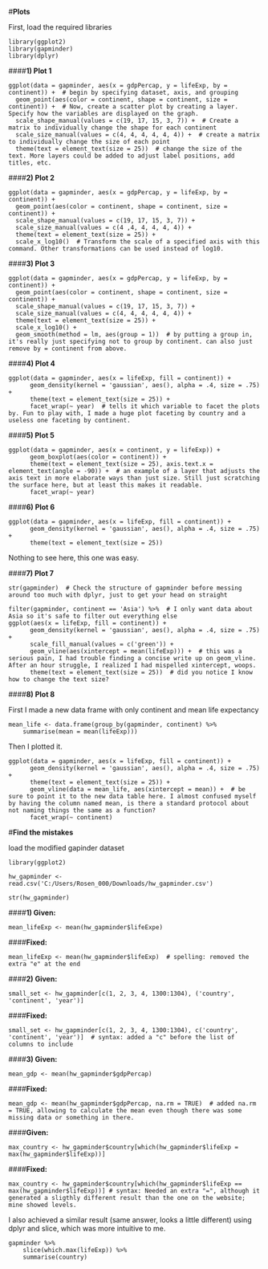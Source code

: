 
#**Plots**

First, load the required libraries

```
library(ggplot2)
library(gapminder)
library(dplyr)
```


####**1) Plot 1**
```
ggplot(data = gapminder, aes(x = gdpPercap, y = lifeExp, by = continent)) +  # begin by specifying dataset, axis, and grouping
  geom_point(aes(color = continent, shape = continent, size = continent)) +  # Now, create a scatter plot by creating a layer. Specify how the variables are displayed on the graph.
  scale_shape_manual(values = c(19, 17, 15, 3, 7)) +  # Create a matrix to individually change the shape for each continent
  scale_size_manual(values = c(4, 4, 4, 4, 4, 4)) +  # create a matrix to individually change the size of each point
  theme(text = element_text(size = 25))  # change the size of the text. More layers could be added to adjust label positions, add titles, etc.
```
  
####**2) Plot 2**
```
ggplot(data = gapminder, aes(x = gdpPercap, y = lifeExp, by = continent)) + 
  geom_point(aes(color = continent, shape = continent, size = continent)) +
  scale_shape_manual(values = c(19, 17, 15, 3, 7)) +
  scale_size_manual(values = c(4 ,4, 4, 4, 4, 4)) +
  theme(text = element_text(size = 25)) +
  scale_x_log10()  # Transform the scale of a specified axis with this command. Other transformations can be used instead of log10.
```  
  
####**3) Plot 3**
```
ggplot(data = gapminder, aes(x = gdpPercap, y = lifeExp, by = continent)) + 
  geom_point(aes(color = continent, shape = continent, size = continent)) +
  scale_shape_manual(values = c(19, 17, 15, 3, 7)) +
  scale_size_manual(values = c(4, 4, 4, 4, 4, 4)) +
  theme(text = element_text(size = 25)) +
  scale_x_log10() +
  geom_smooth(method = lm, aes(group = 1))  # by putting a group in, it's really just specifying not to group by continent. can also just remove by = continent from above.
``` 
  
####**4) Plot 4** 
```
ggplot(data = gapminder, aes(x = lifeExp, fill = continent)) +
      geom_density(kernel = 'gaussian', aes(), alpha = .4, size = .75) +
      theme(text = element_text(size = 25)) +
      facet_wrap(~ year)  # tells it which variable to facet the plots by. Fun to play with, I made a huge plot faceting by country and a useless one faceting by continent.
```

####**5) Plot 5**
```
ggplot(data = gapminder, aes(x = continent, y = lifeExp)) +
      geom_boxplot(aes(color = continent)) +
      theme(text = element_text(size = 25), axis.text.x = element_text(angle = -90)) +  # an example of a layer that adjusts the axis text in more elaborate ways than just size. Still just scratching the surface here, but at least this makes it readable.
      facet_wrap(~ year)
```      
####**6) Plot 6**
```
ggplot(data = gapminder, aes(x = lifeExp, fill = continent)) +
      geom_density(kernel = 'gaussian', aes(), alpha = .4, size = .75) +
      theme(text = element_text(size = 25)) 
```
Nothing to see here, this one was easy.

####**7) Plot 7**
```
str(gapminder)  # Check the structure of gapminder before messing around too much with dplyr, just to get your head on straight
```

```
filter(gapminder, continent == 'Asia') %>%  # I only want data about Asia so it's safe to filter out everything else
ggplot(aes(x = lifeExp, fill = continent)) +
      geom_density(kernel = 'gaussian', aes(), alpha = .4, size = .75) +
      scale_fill_manual(values = c('green')) +
      geom_vline(aes(xintercept = mean(lifeExp))) +  # this was a serious pain, I had trouble finding a concise write up on geom_vline. After an hour struggle, I realized I had mispelled xintercept, woops.
      theme(text = element_text(size = 25))  # did you notice I know how to change the text size?
```     
    
####**8) Plot 8**

First I made a new data frame with only continent and mean life expectancy

```
mean_life <- data.frame(group_by(gapminder, continent) %>%  
    summarise(mean = mean(lifeExp)))
```
Then I plotted it.

```
ggplot(data = gapminder, aes(x = lifeExp, fill = continent)) +              
      geom_density(kernel = 'gaussian', aes(), alpha = .4, size = .75) +
      theme(text = element_text(size = 25)) +
      geom_vline(data = mean_life, aes(xintercept = mean)) +  # be sure to point it to the new data table here. I almost confused myself by having the column named mean, is there a standard protocol about not naming things the same as a function?
      facet_wrap(~ continent) 
```      
      
      
      
#**Find the mistakes**

load the modified gapinder dataset

```
library(ggplot2)

hw_gapminder <- read.csv('C:/Users/Rosen_000/Downloads/hw_gapminder.csv')

str(hw_gapminder)
```

####**1) Given:**

```
mean_lifeExp <- mean(hw_gapminder$lifeExpe)
```

####**Fixed:**
    
```
mean_lifeExp <- mean(hw_gapminder$lifeExp)  # spelling: removed the extra "e" at the end 
```

####**2) Given:**

```
small_set <- hw_gapminder[c(1, 2, 3, 4, 1300:1304), ('country', 'continent', 'year')]
```

####**Fixed:**
```
small_set <- hw_gapminder[c(1, 2, 3, 4, 1300:1304), c('country', 'continent', 'year')]  # syntax: added a "c" before the list of columns to include 
```

####**3) Given:** 
```
mean_gdp <- mean(hw_gapminder$gdpPercap)
```
####**Fixed:**
```    
mean_gdp <- mean(hw_gapminder$gdpPercap, na.rm = TRUE)  # added na.rm = TRUE, allowing to calculate the mean even though there was some missing data or something in there.
```
####**Given:**
```
max_country <- hw_gapminder$country[which(hw_gapminder$lifeExp = max(hw_gapminder$lifeExp))]
```

####**Fixed:**
```
max_country <- hw_gapminder$country[which(hw_gapminder$lifeExp == max(hw_gapminder$lifeExp))] # syntax: Needed an extra "=", although it generated a sligthly different result than the one on the website; mine showed levels. 
```
I also achieved a similar result (same answer, looks a little different) using dplyr and slice, which was more intuitive to me.
```
gapminder %>%
    slice(which.max(lifeExp)) %>%
    summarise(country)
```

 